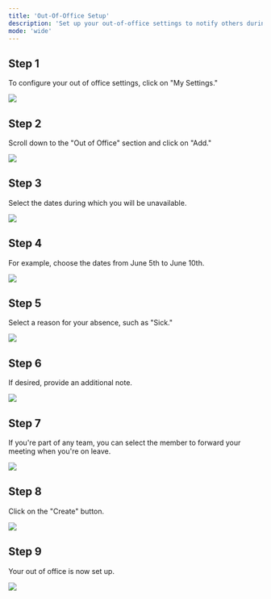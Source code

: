 ```yaml
---
title: 'Out-Of-Office Setup'
description: 'Set up your out-of-office settings to notify others during your absence.'
mode: 'wide'
---
```


## Step 1

To configure your out of office settings, click on "My Settings."

<Frame><img src="/images/OutOfOffice/image1.jpg" /></Frame>

## Step 2

Scroll down to the "Out of Office" section and click on "Add."

<Frame><img src="/images/OutOfOffice/image2.jpg" /></Frame>

## Step 3

Select the dates during which you will be unavailable.

<Frame><img src="/images/OutOfOffice/image3.jpg" /></Frame>

## Step 4

For example, choose the dates from June 5th to June 10th.

<Frame><img src="/images/OutOfOffice/image4.png" /></Frame>

## Step 5

Select a reason for your absence, such as "Sick."

<Frame><img src="/images/OutOfOffice/image55.png" /></Frame>

## Step 6

If desired, provide an additional note.

<Frame><img src="/images/OutOfOffice/img6.png" /></Frame>

## Step 7

If you're part of any team, you can select the member to forward your meeting when you're on leave.

<Frame><img src="/images/OutOfOffice/img7.png" /></Frame>

## Step 8

Click on the "Create" button.

<Frame><img src="/images/OutOfOffice/create.png" /></Frame>

## Step 9

Your out of office is now set up.

<Frame><img src="/images/OutOfOffice/img8.png" /></Frame>

